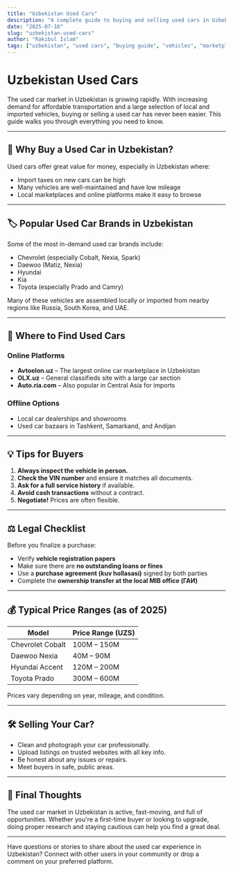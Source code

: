 ```yaml
---
title: "Uzbekistan Used Cars"
description: "A complete guide to buying and selling used cars in Uzbekistan, including pricing, popular models, and legal tips."
date: "2025-07-10"
slug: "uzbekistan-used-cars"
author: "Rakibul Islam"
tags: ["uzbekistan", "used cars", "buying guide", "vehicles", "marketplace"]
---
```


# Uzbekistan Used Cars

The used car market in Uzbekistan is growing rapidly. With increasing demand for affordable transportation and a large selection of local and imported vehicles, buying or selling a used car has never been easier. This guide walks you through everything you need to know.

---

## 🚗 Why Buy a Used Car in Uzbekistan?

Used cars offer great value for money, especially in Uzbekistan where:

- Import taxes on new cars can be high
- Many vehicles are well-maintained and have low mileage
- Local marketplaces and online platforms make it easy to browse

---

## 🏷️ Popular Used Car Brands in Uzbekistan

Some of the most in-demand used car brands include:

- Chevrolet (especially Cobalt, Nexia, Spark)
- Daewoo (Matiz, Nexia)
- Hyundai
- Kia
- Toyota (especially Prado and Camry)

Many of these vehicles are assembled locally or imported from nearby regions like Russia, South Korea, and UAE.

---

## 🛒 Where to Find Used Cars

### Online Platforms

- **Avtoelon.uz** – The largest online car marketplace in Uzbekistan
- **OLX.uz** – General classifieds site with a large car section
- **Auto.ria.com** – Also popular in Central Asia for imports

### Offline Options

- Local car dealerships and showrooms
- Used car bazaars in Tashkent, Samarkand, and Andijan

---

## 💡 Tips for Buyers

1. **Always inspect the vehicle in person.**
2. **Check the VIN number** and ensure it matches all documents.
3. **Ask for a full service history** if available.
4. **Avoid cash transactions** without a contract.
5. **Negotiate!** Prices are often flexible.

---

## ⚖️ Legal Checklist

Before you finalize a purchase:

- Verify **vehicle registration papers**
- Make sure there are **no outstanding loans or fines**
- Use a **purchase agreement (kuv hollasasi)** signed by both parties
- Complete the **ownership transfer at the local MIB office (ГАИ)**

---

## 💰 Typical Price Ranges (as of 2025)

| Model                | Price Range (UZS)       |
|----------------------|-------------------------|
| Chevrolet Cobalt     | 100M – 150M             |
| Daewoo Nexia         | 40M – 90M               |
| Hyundai Accent       | 120M – 200M             |
| Toyota Prado         | 300M – 600M             |

Prices vary depending on year, mileage, and condition.

---

## 🛠️ Selling Your Car?

- Clean and photograph your car professionally.
- Upload listings on trusted websites with all key info.
- Be honest about any issues or repairs.
- Meet buyers in safe, public areas.

---

## 📌 Final Thoughts

The used car market in Uzbekistan is active, fast-moving, and full of opportunities. Whether you're a first-time buyer or looking to upgrade, doing proper research and staying cautious can help you find a great deal.

---

Have questions or stories to share about the used car experience in Uzbekistan? Connect with other users in your community or drop a comment on your preferred platform.
